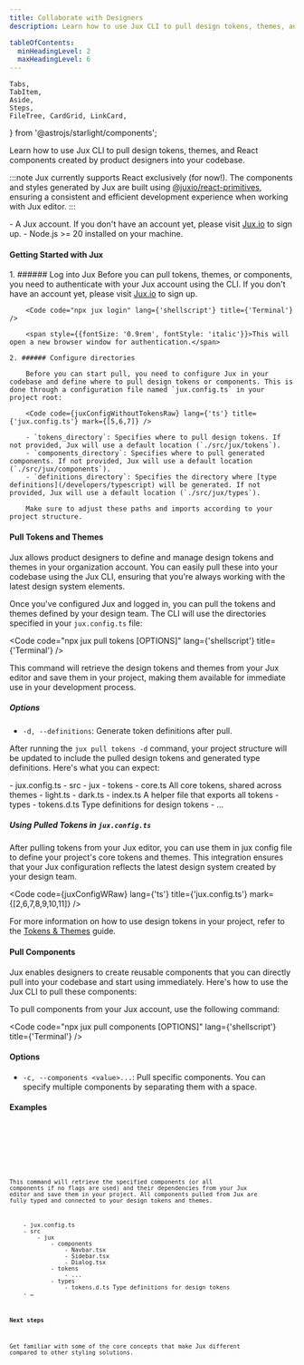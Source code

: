 ```yaml
---
title: Collaborate with Designers
description: Learn how to use Jux CLI to pull design tokens, themes, and React components created by product designers into your codebase.

tableOfContents:
  minHeadingLevel: 2
  maxHeadingLevel: 6
---
```


    Tabs,
    TabItem,
    Aside,
    Steps,
    FileTree, CardGrid, LinkCard,
} from '@astrojs/starlight/components';

Learn how to use Jux CLI to pull design tokens, themes, and React components created by product designers into your codebase.

:::note
  Jux currently supports React exclusively (for now!). The components and styles generated
  by Jux are built using [@juxio/react-primitives](https://github.com/jux-io/toolkit/tree/master/packages/primitives/react), ensuring a
  consistent and efficient development experience when working with Jux editor.
:::

<Aside type='caution' title='Prerequisites'>
  - A Jux account. If you don't have an account yet, please visit <a href="https://www.jux.io" target={"_blank"}>Jux.io</a> to sign up.
  - Node.js >= 20 installed on your machine.
</Aside>

#### Getting Started with Jux
<Steps>
    1. ###### Log into Jux
        Before you can pull tokens, themes, or components, you need to authenticate with your Jux account using the CLI. If you don't have an account yet, please visit <a href="https://www.jux.io" target={"_blank"}>Jux.io</a> to sign up.

        <Code code="npx jux login" lang={'shellscript'} title={'Terminal'} />

        <span style={{fontSize: '0.9rem', fontStyle: 'italic'}}>This will open a new browser window for authentication.</span>

    2. ###### Configure directories

        Before you can start pull, you need to configure Jux in your codebase and define where to pull design tokens or components. This is done through a configuration file named `jux.config.ts` in your project root:

        <Code code={juxConfigWithoutTokensRaw} lang={'ts'} title={'jux.config.ts'} mark={[5,6,7]} />

        - `tokens_directory`: Specifies where to pull design tokens. If not provided, Jux will use a default location (`./src/jux/tokens`).
        - `components_directory`: Specifies where to pull generated components. If not provided, Jux will use a default location (`./src/jux/components`).
        - `definitions_directory`: Specifies the directory where [type definitions](/developers/typescript) will be generated. If not provided, Jux will use a default location (`./src/jux/types`).

        Make sure to adjust these paths and imports according to your project structure.

</Steps>

#### Pull Tokens and Themes

Jux allows product designers to define and manage design tokens and themes in your organization account. You can easily pull these into your codebase using the Jux CLI, ensuring that you're always working with the latest design system elements.

Once you've configured Jux and logged in, you can pull the tokens and themes defined by your design team. The CLI will use the directories specified in your `jux.config.ts` file:

<Code
  code="npx jux pull tokens [OPTIONS]"
  lang={'shellscript'}
  title={'Terminal'}
/>

This command will retrieve the design tokens and themes from your Jux editor and save them in your project, making them available for immediate use in your development process.

##### Options

- `-d, --definitions`: Generate token definitions after pull.

After running the `jux pull tokens -d` command, your project structure will be updated to include the pulled design tokens and generated type definitions. Here's what you can expect:

<FileTree>
    - jux.config.ts
    - src
        - jux
            - tokens
                - core.ts All core tokens, shared across themes
                - light.ts
                - dark.ts
                - index.ts A helper file that exports all tokens
            - types
                - tokens.d.ts Type definitions for design tokens
    - …
</FileTree>

##### Using Pulled Tokens in `jux.config.ts`

After pulling tokens from your Jux editor, you can use them in jux config file to define your project's core tokens and themes. This integration ensures that your Jux configuration reflects the latest design system created by your design team.

<Code code={juxConfigWRaw} lang={'ts'} title={'jux.config.ts'} mark={[2,6,7,8,9,10,11]} />


For more information on how to use design tokens in your project, refer to the [Tokens & Themes](/developers/customization/tokens-and-themes) guide.

#### Pull Components

Jux enables designers to create reusable components that you can directly pull into your codebase and start using immediately. Here's how to use the Jux CLI to pull these components:

To pull components from your Jux account, use the following command:

<Code
  code="npx jux pull components [OPTIONS]"
  lang={'shellscript'}
  title={'Terminal'}
/>

#### Options

- `-c, --components <value>...`: Pull specific components. You can specify multiple components by separating them with a space.

#### Examples

<Tabs>
  <TabItem label="Pull specific components">
    <Code
      code="npx jux pull -c navbar sidebar dialog"
      lang={'shellscript'}
      title={'Terminal'}
    />
  </TabItem>
  <TabItem label="Pull all components">
    <Code code="npx jux pull components" lang={'shellscript'} title={'Terminal'} />
  </TabItem>
</Tabs>

This command will retrieve the specified components (or all components if no flags are used) and their dependencies from your Jux editor and save them in your project. All components pulled from Jux are fully typed and connected to your design tokens and themes.

<FileTree>
    - jux.config.ts
    - src
        - jux
            - components
                - Navbar.tsx
                - Sidebar.tsx
                - Dialog.tsx
            - tokens
                - ...
            - types
                - tokens.d.ts Type definitions for design tokens
    - …
</FileTree>

#### Next steps

Get familiar with some of the core concepts that make Jux different compared to other styling solutions.

<CardGrid>
    <LinkCard
        title="Themes & Tokens"
        description="Familiarize yourself with the concept of themes and tokens in Jux."
        href={'/developers/getting-started/postcss'}
    />
    <LinkCard
        title="Presets"
        description="Learn how to use presets to quickly apply design system configurations."
        href={'/developers/collaborate-with-designers'}
    />
</CardGrid>